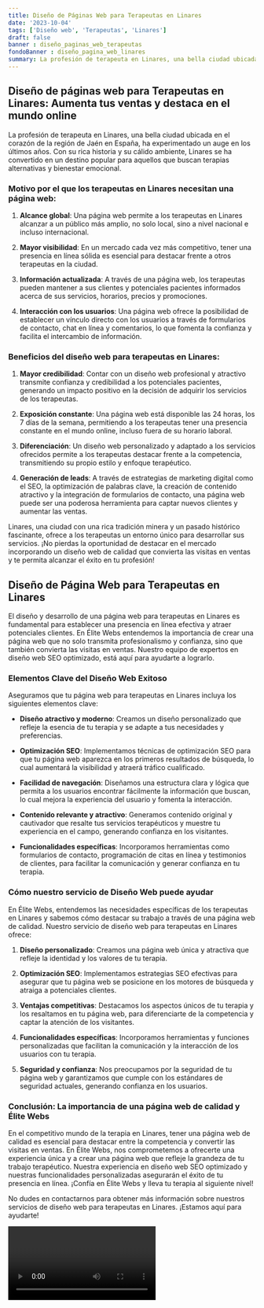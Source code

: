 ```yaml
---
title: Diseño de Páginas Web para Terapeutas en Linares
date: '2023-10-04'
tags: ['Diseño web', 'Terapeutas', 'Linares']
draft: false
banner : diseño_paginas_web_terapeutas
fondoBanner : diseño_pagina_web_linares
summary: La profesión de terapeuta en Linares, una bella ciudad ubicada en el corazón de la región de Jaén en España, ha experimentado un auge en los últimos años. Con su rica historia y su cálido ambiente, Linares se ha convertido en un destino popular para aquellos que buscan terapias alternativas y bienestar emocional.
---
```


## Diseño de páginas web para Terapeutas en Linares: Aumenta tus ventas y destaca en el mundo online

La profesión de terapeuta en Linares, una bella ciudad ubicada en el corazón de la región de Jaén en España, ha experimentado un auge en los últimos años. Con su rica historia y su cálido ambiente, Linares se ha convertido en un destino popular para aquellos que buscan terapias alternativas y bienestar emocional.

### Motivo por el que los terapeutas en Linares necesitan una página web:

1. **Alcance global**: Una página web permite a los terapeutas en Linares alcanzar a un público más amplio, no solo local, sino a nivel nacional e incluso internacional.

2. **Mayor visibilidad**: En un mercado cada vez más competitivo, tener una presencia en línea sólida es esencial para destacar frente a otros terapeutas en la ciudad.

3. **Información actualizada**: A través de una página web, los terapeutas pueden mantener a sus clientes y potenciales pacientes informados acerca de sus servicios, horarios, precios y promociones.

4. **Interacción con los usuarios**: Una página web ofrece la posibilidad de establecer un vínculo directo con los usuarios a través de formularios de contacto, chat en línea y comentarios, lo que fomenta la confianza y facilita el intercambio de información.

### Beneficios del diseño web para terapeutas en Linares:

1. **Mayor credibilidad**: Contar con un diseño web profesional y atractivo transmite confianza y credibilidad a los potenciales pacientes, generando un impacto positivo en la decisión de adquirir los servicios de los terapeutas.

2. **Exposición constante**: Una página web está disponible las 24 horas, los 7 días de la semana, permitiendo a los terapeutas tener una presencia constante en el mundo online, incluso fuera de su horario laboral.

3. **Diferenciación**: Un diseño web personalizado y adaptado a los servicios ofrecidos permite a los terapeutas destacar frente a la competencia, transmitiendo su propio estilo y enfoque terapéutico.

4. **Generación de leads**: A través de estrategias de marketing digital como el SEO, la optimización de palabras clave, la creación de contenido atractivo y la integración de formularios de contacto, una página web puede ser una poderosa herramienta para captar nuevos clientes y aumentar las ventas.

Linares, una ciudad con una rica tradición minera y un pasado histórico fascinante, ofrece a los terapeutas un entorno único para desarrollar sus servicios. ¡No pierdas la oportunidad de destacar en el mercado incorporando un diseño web de calidad que convierta las visitas en ventas y te permita alcanzar el éxito en tu profesión!

<GifSeo />

<Cta />

## Diseño de Página Web para Terapeutas en Linares

El diseño y desarrollo de una página web para terapeutas en Linares es fundamental para establecer una presencia en línea efectiva y atraer potenciales clientes. En Élite Webs entendemos la importancia de crear una página web que no solo transmita profesionalismo y confianza, sino que también convierta las visitas en ventas. Nuestro equipo de expertos en diseño web SEO optimizado, está aquí para ayudarte a lograrlo.

### Elementos Clave del Diseño Web Exitoso

Aseguramos que tu página web para terapeutas en Linares incluya los siguientes elementos clave:

- **Diseño atractivo y moderno**: Creamos un diseño personalizado que refleje la esencia de tu terapia y se adapte a tus necesidades y preferencias.

- **Optimización SEO**: Implementamos técnicas de optimización SEO para que tu página web aparezca en los primeros resultados de búsqueda, lo cual aumentará la visibilidad y atraerá tráfico cualificado.

- **Facilidad de navegación**: Diseñamos una estructura clara y lógica que permita a los usuarios encontrar fácilmente la información que buscan, lo cual mejora la experiencia del usuario y fomenta la interacción.

- **Contenido relevante y atractivo**: Generamos contenido original y cautivador que resalte tus servicios terapéuticos y muestre tu experiencia en el campo, generando confianza en los visitantes.

- **Funcionalidades específicas**: Incorporamos herramientas como formularios de contacto, programación de citas en línea y testimonios de clientes, para facilitar la comunicación y generar confianza en tu terapia.

### Cómo nuestro servicio de Diseño Web puede ayudar

En Élite Webs, entendemos las necesidades específicas de los terapeutas en Linares y sabemos cómo destacar su trabajo a través de una página web de calidad. Nuestro servicio de diseño web para terapeutas en Linares ofrece:

1. **Diseño personalizado**: Creamos una página web única y atractiva que refleje la identidad y los valores de tu terapia.

2. **Optimización SEO**: Implementamos estrategias SEO efectivas para asegurar que tu página web se posicione en los motores de búsqueda y atraiga a potenciales clientes.

3. **Ventajas competitivas**: Destacamos los aspectos únicos de tu terapia y los resaltamos en tu página web, para diferenciarte de la competencia y captar la atención de los visitantes.

4. **Funcionalidades específicas**: Incorporamos herramientas y funciones personalizadas que facilitan la comunicación y la interacción de los usuarios con tu terapia.

5. **Seguridad y confianza**: Nos preocupamos por la seguridad de tu página web y garantizamos que cumple con los estándares de seguridad actuales, generando confianza en los usuarios.

### Conclusión: La importancia de una página web de calidad y Élite Webs

En el competitivo mundo de la terapia en Linares, tener una página web de calidad es esencial para destacar entre la competencia y convertir las visitas en ventas. En Élite Webs, nos comprometemos a ofrecerte una experiencia única y a crear una página web que refleje la grandeza de tu trabajo terapéutico. Nuestra experiencia en diseño web SEO optimizado y nuestras funcionalidades personalizadas asegurarán el éxito de tu presencia en línea. ¡Confía en Élite Webs y lleva tu terapia al siguiente nivel!

No dudes en contactarnos para obtener más información sobre nuestros servicios de diseño web para terapeutas en Linares. ¡Estamos aquí para ayudarte!

<Video />

<CtaBot job='Terapeutas' city='Linares'/>

<Gmaps query='Linares+españa+maps' />